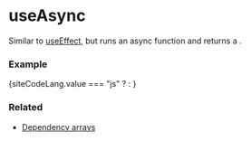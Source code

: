 
# useAsync

Similar to <a href="/docs/hooks/useEffect">useEffect</a>,
but runs an async function and returns a <CodePreview data={UseAsyncResultTypePreview} />.

### Example

{siteCodeLang.value === "js" ? <ExampleCode /> : <ExampleCodeTS />}

### Related
<ul>
  <li><a href="/docs/hooks/dependency-arrays">Dependency arrays</a></li>
</ul>

